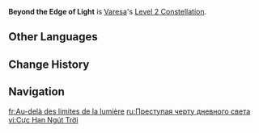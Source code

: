 {{Constellation Infobox
|image         = Constellation Beyond the Edge of Light.png
|character     = Varesa
|level         = 2
|description   = Varesa will enter Apex Drive after using a Plunging Attack, regardless of whether she is in the Fiery Passion state or not.<br>When Apex Drive is active, Varesa's [[interruption resistance]] will also further increase.<br>Additionally, Varesa will restore 11.5 Energy when her Plunging Attack ground impact hits an opponent.
|scale_att1    = 
|scale_att2    = 
|utility1      = Interruption Resistance
|utility2      = Energy Generation
}}
'''Beyond the Edge of Light''' is [[Varesa]]'s [[Level 2 Constellation]].
<!--
==Gameplay Notes==
--><!--
==Preview==
{{Preview
|file = Beyond the Edge of Light Preview
}}
-->
==Other Languages==
{{Other Languages
|en       = Beyond the Edge of Light
|zhs      = 逾越天光的极限
|zhs_rm   = 
|zht      = 逾越天光的極限
|zht_rm   = 
|zh_tl    = 
|ja       = 天光の極限を超えて
|ja_rm    = Tenkou no Kyokugen wo Koete{{Assumed}}
|ja_tl    = Crossing the Boundary of Light
|ko       = 빛의 한계 돌파
|ko_rm    = 
|ko_tl    = 
|es       = Más allá de la luz
|es_tl    = Beyond the Light
|fr       = Au-delà des limites de la lumière
|fr_tl    = Beyond the Limits of Light
|ru       = Преступая черту дневного света
|ru_tl    = 
|th       = Beyond the Edge of Light
|vi       = Cực Hạn Ngút Trời
|vi_tl    = 
|de       = Jenseits des Lichts
|de_tl    = Beyond the Light
|id       = Beyond the Edge of Light
|pt       = Além da Luz
|pt_tl    = 
|tr       = Işığın Sınırının Ötesinde
|tr_tl    = 
|it       = Oltre il confine della luce
|it_tl    = 
}}

==Change History==
{{Change History|5.5}}

==Navigation==
{{Talent Navbox|Varesa}}

[[fr:Au-delà des limites de la lumière]]
[[ru:Преступая черту дневного света]]
[[vi:Cực Hạn Ngút Trời]]